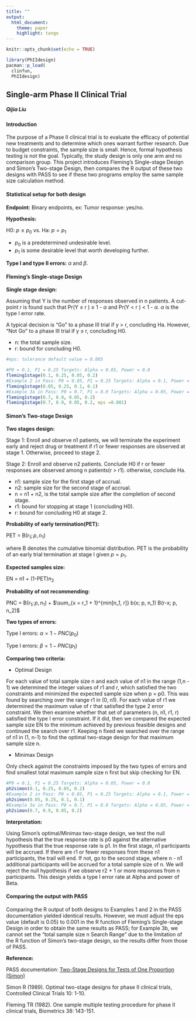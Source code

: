 ---
title: "" 
output: 
  html_document:
    theme: paper
    highlight: tango
---
 
```{r setup, include=FALSE}
knitr::opts_chunk$set(echo = TRUE)

library(PhIIdesign)
pacman::p_load(
  clinfun,      
  PhIIdesign)
```

## Single-arm Phase II Clinical Trial

##### Qijia Liu

#### Introduction

The purpose of a Phase II clinical trial is to evaluate the efficacy of potential new treatments and to determine which ones warrant further research. Due to budget constraints, the sample size is small. Hence, formal hypothesis testing is not the goal. Typically, the study design is only one arm and no comparison group. This project introduces Fleming's Single-stage Design and Simon's Two-stage Design, then compares the R output of these two designs with PASS to see if these two programs employ the same sample size calculation method.
 

#### Statistical setup for both design

**Endpoint:** Binary endpoints, ex: Tumor response: yes/no.

**Hypothesis:**

H0: $p \le p_0$ vs. Ha: $p = p_1$

* $p_0$ is a predetermined undesirable level. 
* $p_1$ is some desirable level that worth developing further.
      
**Type I and type II errors:** $\alpha$ and $\beta$.


#### Fleming’s Single-stage Design

**Single stage design:**  

Assuming that Y is the number of responses observed in n patients. A cut-point r is found such that Pr(Y ≤ r ) ≥ 1 - $\alpha$ and Pr(Y < r ) < 1 - $\alpha$. $\alpha$ is the type I error rate.

A typical decision is “Go” to a phase III trial if y > r, concluding Ha. However, “Not Go” to a phase III trial if y ≤ r, concluding H0.

* n: the total sample size.    
* r: bound for concluding H0.

```{r}
#eps: tolerance default value = 0.005

#P0 = 0.1, P1 = 0.25 Targets: Alpha = 0.05, Power = 0.8
fleming1stage(0.1, 0.25, 0.05, 0.2)
#Example 2 in Pass: P0 = 0.05, P1 = 0.25 Targets: Alpha = 0.1, Power = 0.9
fleming1stage(0.05, 0.25, 0.1, 0.1)
#Example 3a in Pass: P0 = 0.7, P1 = 0.9 Targets: Alpha = 0.05, Power = 0.8
fleming1stage(0.7, 0.9, 0.05, 0.2)
fleming1stage(0.7, 0.9, 0.05, 0.2, eps =0.001)

```


#### Simon’s Two-stage Design

**Two stages design:**  

Stage 1: Enroll and observe n1 patients, we will terminate the experiment early and reject drug or treatment if r1 or fewer responses are observed at stage 1. Otherwise, proceed to stage 2.

Stage 2: Enroll and observe n2 patients. Conclude H0 if r or fewer responses are observed among n patients(r > r1). otherwise, conclude Ha.

* n1: sample size for the first stage of accrual.      
* n2: sample size for the second stage of accrual.        
* n = n1 + n2, is the total sample size after the completion of second stage.        
* r1: bound for stopping at stage 1 (concluding H0).    
* r: bound for concluding H0 at stage 2.     

**Probability of early termination(PET):**

PET = B($r_1; p, n_1$)

where B denotes the cumulative binomial distribution. PET is the probability of an early trial termination at stage I given $p = p_1$.

**Expected samples size:**

EN = n1 + (1-PET)$n_2$ 

**Probability of not recommending:**

PNC = B($r_1; p, n_1$) + $\sum_{x = r_1 + 1}^{min[n_1, r]} b(x; p, n_1) B(r-x; p, n_2)$

**Two types of errors:**

Type I errors: $\alpha = 1 - PNC(p_0)$

Type I errors: $\beta = 1 - PNC(p_1)$


**Comparing two criteria:**

* Optimal Design

For each value of total sample size n and each value of n1 in the range (1,n - 1) we determined the integer values of r1 and r, which satisfied the two constraints and minimized the expected sample size when p = p0. This was found by searching over the range r1 in (0, n1). For each value of r1 we determined the maximum value of r that satisfied the type 2 error constraint. We then examine whether that set of parameters (n, n1, r1, r) satisfied the type I error constraint. If it did, then we compared the expected sample size EN to the minimum achieved by previous feasible designs and continued the search over r1. Keeping n fixed we searched over the range of n1 in (1, n-1) to find the optimal two-stage design for that maximum sample size n.

* Minimax Design

Only check against the constraints imposed by the two types of errors and find smallest total maximum sample size n first but skip checking for EN. 

```{r}
#P0 = 0.1, P1 = 0.25 Targets: Alpha = 0.05, Power = 0.8
ph2simon(0.1, 0.25, 0.05, 0.2)
#Example 2 in Pass: P0 = 0.05, P1 = 0.25 Targets: Alpha = 0.1, Power = 0.9
ph2simon(0.05, 0.25, 0.1, 0.1)
#Example 3a in Pass: P0 = 0.7, P1 = 0.9 Targets: Alpha = 0.05, Power = 0.8
ph2simon(0.7, 0.9, 0.05, 0.2)

```

**Interpretation:**

Using Simon's optimal/Minimax two-stage design, we test the null hypothesis that the true response rate is p0 against the alternative hypothesis that the true response rate is p1. In the first stage, n1 participants will be accrued. If there are r1 or fewer responses from these n1 participants, the trail will end. If not, go to the second stage, where n - n1 additional participants will be accrued for a total sample size of n. We will reject the null hypothesis if we observe r2 + 1 or more responses from n participants. This design yields a type I error rate at Alpha and power of Beta.
     
     
#### Comparing the output with PASS

Comparing the R output of both designs to Examples 1 and 2 in the PASS documentation yielded identical results. However, we must adjust the eps value (default is 0.05) to 0.001 in the R function of Fleming's Single-stage Design in order to obtain the same results as PASS; for Example 3b, we cannot set the "total sample size n Search Range" due to the limitation of the R function of Simon's two-stage design, so the results differ from those of PASS.
    
    
**Reference:** 

PASS documentation: [Two-Stage Designs for Tests of One
Proportion (Simon)](https://ncss-wpengine.netdna-ssl.com/wp-content/themes/ncss/pdf/Procedures/PASS/Two-Stage_Designs_for_Tests_of_One_Proportion-Simon.pdf)

Simon R (1989). Optimal two-stage designs for phase II clinical trials, Controlled Clinical Trials 10: 1-10.        
  
Fleming TR (1982). One sample multiple testing procedure for phase II clinical trials, Biometrics 38: 143-151.


